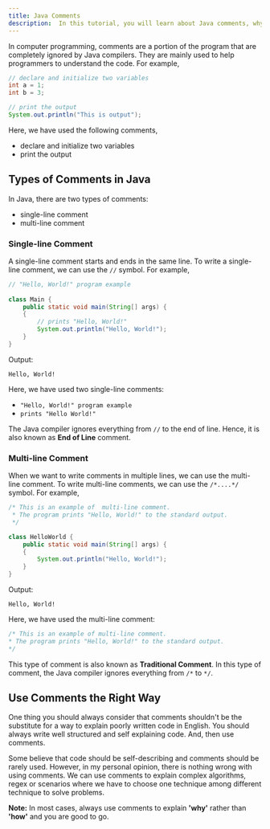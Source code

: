 ```yaml
---
title: Java Comments
description:  In this tutorial, you will learn about Java comments, why we use them, and how to use comments in right way.
---
```





In computer programming, comments are a portion of the program that are completely ignored by Java compilers. They are mainly used to help programmers to understand the code. For example,

```java
// declare and initialize two variables
int a = 1;
int b = 3;

// print the output
System.out.println("This is output");
```
Here, we have used the following comments,

- declare and initialize two variables
- print the output

## Types of Comments in Java

In Java, there are two types of comments:

- single-line comment
- multi-line comment

### Single-line Comment

A single-line comment starts and ends in the same line. To write a single-line comment, we can use the `//` symbol. For example,

```java
// "Hello, World!" program example
 
class Main {
    public static void main(String[] args) {    	
    {
        // prints "Hello, World!"
        System.out.println("Hello, World!");
    }
}
```
Output:

```text
Hello, World!
```
Here, we have used two single-line comments:

- `"Hello, World!" program example`
- `prints "Hello World!"`

The Java compiler ignores everything from `//` to the end of line. Hence, it is also known as **End of Line** comment.

### Multi-line Comment

When we want to write comments in multiple lines, we can use the multi-line comment. To write multi-line comments, we can use the `/*....*/` symbol. For example,

```java
/* This is an example of  multi-line comment.
 * The program prints "Hello, World!" to the standard output.
 */

class HelloWorld {
    public static void main(String[] args) {    	
    {	
        System.out.println("Hello, World!");
    }
}
```
Output:

```text
Hello, World!
```
Here, we have used the multi-line comment:

```java
/* This is an example of multi-line comment.
* The program prints "Hello, World!" to the standard output.
*/
```
This type of comment is also known as **Traditional Comment**. In this type of comment, the Java compiler ignores everything from `/*` to `*/`.

## Use Comments the Right Way

One thing you should always consider that comments shouldn't be the substitute for a way to explain poorly written code in English. You should always write well structured and self explaining code. And, then use comments.

Some believe that code should be self-describing and comments should be rarely used. However, in my personal opinion, there is nothing wrong with using comments. We can use comments to explain complex algorithms, regex or scenarios where we have to choose one technique among different technique to solve problems.

<TipInfo>

**Note:** In most cases, always use comments to explain **'why'** rather than **'how'** and you are good to go.

</TipInfo>
